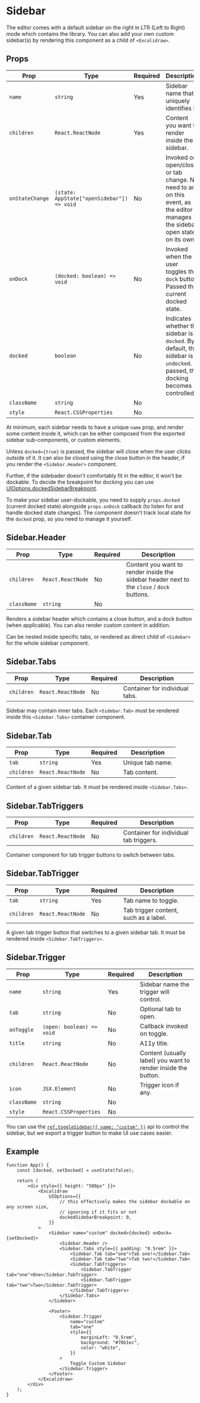 # Sidebar

The editor comes with a default sidebar on the right in LTR (Left to Right) mode which contains the library. You can also add your own custom sidebar(s) by rendering this component as a child of `<Excalidraw>`.

## Props

| Prop            | Type                                       | Required | Description                                                                                                                  |
| --------------- | ------------------------------------------ | -------- | ---------------------------------------------------------------------------------------------------------------------------- |
| `name`          | `string`                                   | Yes      | Sidebar name that uniquely identifies it.                                                                                    |
| `children`      | `React.ReactNode`                          | Yes      | Content you want to render inside the sidebar.                                                                               |
| `onStateChange` | `(state: AppState["openSidebar"]) => void` | No       | Invoked on open/close or tab change. No need to act on this event, as the editor manages the sidebar open state on its own.  |
| `onDock`        | `(docked: boolean) => void`                | No       | Invoked when the user toggles the `dock` button. Passed the current docked state.                                            |
| `docked`        | `boolean`                                  | No       | Indicates whether the sidebar is `docked`. By default, the sidebar is `undocked`. If passed, the docking becomes controlled. |
| `className`     | `string`                                   | No       |                                                                                                                              |
| `style`         | `React.CSSProperties`                      | No       |                                                                                                                              |

At minimum, each sidebar needs to have a unique `name` prop, and render some content inside it, which can be either composed from the exported sidebar sub-components, or custom elements.

Unless `docked={true}` is passed, the sidebar will close when the user clicks outside of it. It can also be closed using the close button in the header, if you render the `<Sidebar.Header>` component.

Further, if the sidebader doesn't comfortably fit in the editor, it won't be dockable. To decide the breakpoint for docking you can use [UIOptions.dockedSidebarBreakpoint](/docs/@excalidraw/excalidraw/api/props/ui-options#dockedsidebarbreakpoint).

To make your sidebar user-dockable, you need to supply `props.docked` (current docked state) alongside `props.onDock` callback (to listen for and handle docked state changes). The component doesn't track local state for the `docked` prop, so you need to manage it yourself.

## Sidebar.Header

| Prop        | Type              | Required | Description                                                                                |
| ----------- | ----------------- | -------- | ------------------------------------------------------------------------------------------ |
| `children`  | `React.ReactNode` | No       | Content you want to render inside the sidebar header next to the `close` / `dock` buttons. |
| `className` | `string`          | No       |                                                                                            |

Renders a sidebar header which contains a close button, and a dock button (when applicable). You can also render custom content in addition.

Can be nested inside specific tabs, or rendered as direct child of `<Sidebar>` for the whole sidebar component.

## Sidebar.Tabs

| Prop       | Type              | Required | Description                    |
| ---------- | ----------------- | -------- | ------------------------------ |
| `children` | `React.ReactNode` | No       | Container for individual tabs. |

Sidebar may contain inner tabs. Each `<Sidebar.Tab>` must be rendered inside this `<Sidebar.Tabs>` container component.

## Sidebar.Tab

| Prop       | Type              | Required | Description      |
| ---------- | ----------------- | -------- | ---------------- |
| `tab`      | `string`          | Yes      | Unique tab name. |
| `children` | `React.ReactNode` | No       | Tab content.     |

Content of a given sidebar tab. It must be rendered inside `<Sidebar.Tabs>`.

## Sidebar.TabTriggers

| Prop       | Type              | Required | Description                            |
| ---------- | ----------------- | -------- | -------------------------------------- |
| `children` | `React.ReactNode` | No       | Container for individual tab triggers. |

Container component for tab trigger buttons to switch between tabs.

## Sidebar.TabTrigger

| Prop       | Type              | Required | Description                           |
| ---------- | ----------------- | -------- | ------------------------------------- |
| `tab`      | `string`          | Yes      | Tab name to toggle.                   |
| `children` | `React.ReactNode` | No       | Tab trigger content, such as a label. |

A given tab trigger button that switches to a given sidebar tab. It must be rendered inside `<Sidebar.TabTriggers>`.

## Sidebar.Trigger

| Prop        | Type                      | Required | Description                                                   |
| ----------- | ------------------------- | -------- | ------------------------------------------------------------- |
| `name`      | `string`                  | Yes      | Sidebar name the trigger will control.                        |
| `tab`       | `string`                  | No       | Optional tab to open.                                         |
| `onToggle`  | `(open: boolean) => void` | No       | Callback invoked on toggle.                                   |
| `title`     | `string`                  | No       | A11y title.                                                   |
| `children`  | `React.ReactNode`         | No       | Content (usually label) you want to render inside the button. |
| `icon`      | `JSX.Element`             | No       | Trigger icon if any.                                          |
| `className` | `string`                  | No       |                                                               |
| `style`     | `React.CSSProperties`     | No       |                                                               |

You can use the [`ref.toggleSidebar({ name: "custom" })`](/docs/@excalidraw/excalidraw/api/props/ref#toggleSidebar) api to control the sidebar, but we export a trigger button to make UI use cases easier.

## Example

```tsx live
function App() {
	const [docked, setDocked] = useState(false);

	return (
		<div style={{ height: "580px" }}>
			<Excalidraw
				UIOptions={{
					// this effectively makes the sidebar dockable on any screen size,
					// ignoring if it fits or not
					dockedSidebarBreakpoint: 0,
				}}
			>
				<Sidebar name="custom" docked={docked} onDock={setDocked}>
					<Sidebar.Header />
					<Sidebar.Tabs style={{ padding: "0.5rem" }}>
						<Sidebar.Tab tab="one">Tab one!</Sidebar.Tab>
						<Sidebar.Tab tab="two">Tab two!</Sidebar.Tab>
						<Sidebar.TabTriggers>
							<Sidebar.TabTrigger tab="one">One</Sidebar.TabTrigger>
							<Sidebar.TabTrigger tab="two">Two</Sidebar.TabTrigger>
						</Sidebar.TabTriggers>
					</Sidebar.Tabs>
				</Sidebar>

				<Footer>
					<Sidebar.Trigger
						name="custom"
						tab="one"
						style={{
							marginLeft: "0.5rem",
							background: "#70b1ec",
							color: "white",
						}}
					>
						Toggle Custom Sidebar
					</Sidebar.Trigger>
				</Footer>
			</Excalidraw>
		</div>
	);
}
```
